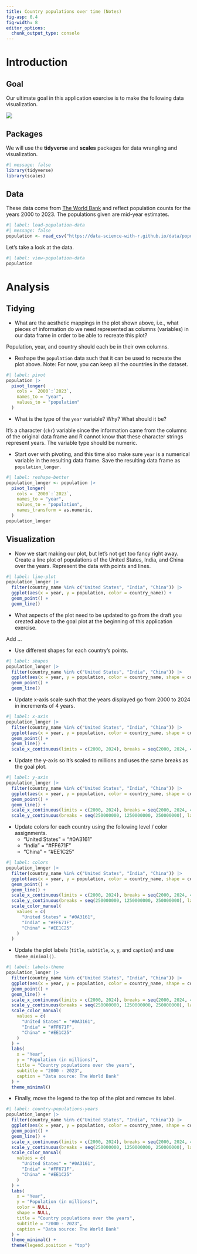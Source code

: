```yaml
---
title: Country populations over time (Notes)
fig-asp: 0.4
fig-width: 8
editor_options: 
  chunk_output_type: console
---
```


# Introduction

## Goal

Our ultimate goal in this application exercise is to make the following data visualization.

![](https://data-science-with-r.github.io/images/country-populations-years.png){fig-alt="Line plot of country populations for the United States, India, and China between 2000 and 2023." fig-align="center"}

## Packages

We will use the **tidyverse** and **scales** packages for data wrangling and visualization.

```r
#| message: false
library(tidyverse)
library(scales)
```

## Data

These data come from [The World Bank](https://databank.worldbank.org/reports.aspx?source=2&series=SP.POP.TOTL&country=#) and reflect population counts for the years 2000 to 2023.
The populations given are mid-year estimates.

```r
#| label: load-population-data
#| message: false
population <- read_csv("https://data-science-with-r.github.io/data/population.csv")
```

Let's take a look at the data.

```r
#| label: view-population-data
population
```

# Analysis

## Tidying

-   What are the aesthetic mappings in the plot shown above, i.e., what pieces of information do we need represented as columns (variables) in our data frame in order to be able to recreate this plot?

Population, year, and country should each be in their own columns.

-   Reshape the `population` data such that it can be used to recreate the plot above. Note: For now, you can keep all the countries in the dataset.

```r
#| label: pivot
population |>
  pivot_longer(
    cols = `2000`:`2023`,
    names_to = "year",
    values_to = "population"
  )
```

-   What is the type of the `year` variable? Why? What should it be?

It's a character (`chr`) variable since the information came from the columns of the original data frame and R cannot know that these character strings represent years.
The variable type should be numeric.

-   Start over with pivoting, and this time also make sure `year` is a numerical variable in the resulting data frame. Save the resulting data frame as `population_longer`.

```r
#| label: reshape-better
population_longer <- population |>
  pivot_longer(
    cols = `2000`:`2023`,
    names_to = "year",
    values_to = "population",
    names_transform = as.numeric,
  )
population_longer
```

## Visualization

-   Now we start making our plot, but let's not get too fancy right away. Create a line plot of populations of the United States, India, and China over the years. Represent the data with points and lines.

```r
#| label: line-plot
population_longer |>
  filter(country_name %in% c("United States", "India", "China")) |>
  ggplot(aes(x = year, y = population, color = country_name)) +
  geom_point() +
  geom_line()
```

-   What aspects of the plot need to be updated to go from the draft you created above to the goal plot at the beginning of this application exercise.

Add ...

-   Use different shapes for each country's points.

```r
#| label: shapes
population_longer |>
  filter(country_name %in% c("United States", "India", "China")) |>
  ggplot(aes(x = year, y = population, color = country_name, shape = country_name)) +
  geom_point() +
  geom_line()
```

-   Update x-axis scale such that the years displayed go from 2000 to 2024 in increments of 4 years.

```r
#| label: x-axis
population_longer |>
  filter(country_name %in% c("United States", "India", "China")) |>
  ggplot(aes(x = year, y = population, color = country_name, shape = country_name)) +
  geom_point() +
  geom_line() +
  scale_x_continuous(limits = c(2000, 2024), breaks = seq(2000, 2024, 4))
```

-   Update the y-axis so it's scaled to millions and uses the same breaks as the goal plot.

```r
#| label: y-axis
population_longer |>
  filter(country_name %in% c("United States", "India", "China")) |>
  ggplot(aes(x = year, y = population, color = country_name, shape = country_name)) +
  geom_point() +
  geom_line() +
  scale_x_continuous(limits = c(2000, 2024), breaks = seq(2000, 2024, 4)) +
  scale_y_continuous(breaks = seq(250000000, 1250000000, 250000000), labels = label_number(scale = 1/1000000, suffix = " mil"))
```

-   Update colors for each country using the following level / color assignments.
    -   "United States" = "#0A3161"
    -   "India" = "#FF671F"
    -   "China" = "#EE1C25"

```r
#| label: colors
population_longer |>
  filter(country_name %in% c("United States", "India", "China")) |>
  ggplot(aes(x = year, y = population, color = country_name, shape = country_name)) +
  geom_point() +
  geom_line() +
  scale_x_continuous(limits = c(2000, 2024), breaks = seq(2000, 2024, 4)) +
  scale_y_continuous(breaks = seq(250000000, 1250000000, 250000000), labels = label_number(scale = 1/1000000, suffix = " mil")) +
  scale_color_manual(
    values = c(
      "United States" = "#0A3161",
      "India" = "#FF671F",
      "China" = "#EE1C25"
    )
  )
```

-   Update the plot labels (`title`, `subtitle`, `x`, `y`, and `caption`) and use `theme_minimal()`.

```r
#| label: labels-theme
population_longer |>
  filter(country_name %in% c("United States", "India", "China")) |>
  ggplot(aes(x = year, y = population, color = country_name, shape = country_name)) +
  geom_point() +
  geom_line() +
  scale_x_continuous(limits = c(2000, 2024), breaks = seq(2000, 2024, 4)) +
  scale_y_continuous(breaks = seq(250000000, 1250000000, 250000000), labels = label_number(scale = 1/1000000, suffix = " mil")) +
  scale_color_manual(
    values = c(
      "United States" = "#0A3161",
      "India" = "#FF671F",
      "China" = "#EE1C25"
    )
  ) +
  labs(
    x = "Year",
    y = "Population (in millions)",
    title = "Country populations over the years",
    subtitle = "2000 - 2023",
    caption = "Data source: The World Bank"
  ) +
  theme_minimal()
```

-   Finally, move the legend to the top of the plot and remove its label.

```r
#| label: country-populations-years
population_longer |>
  filter(country_name %in% c("United States", "India", "China")) |>
  ggplot(aes(x = year, y = population, color = country_name, shape = country_name)) +
  geom_point() +
  geom_line() +
  scale_x_continuous(limits = c(2000, 2024), breaks = seq(2000, 2024, 4)) +
  scale_y_continuous(breaks = seq(250000000, 1250000000, 250000000), labels = label_number(scale = 1/1000000, suffix = " mil")) +
  scale_color_manual(
    values = c(
      "United States" = "#0A3161",
      "India" = "#FF671F",
      "China" = "#EE1C25"
    )
  ) +
  labs(
    x = "Year",
    y = "Population (in millions)",
    color = NULL,
    shape = NULL,
    title = "Country populations over the years",
    subtitle = "2000 - 2023",
    caption = "Data source: The World Bank"
  ) +
  theme_minimal() +
  theme(legend.position = "top")
```
